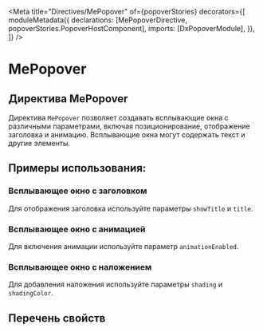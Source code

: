 
<Meta
  title="Directives/MePopover"
  of={popoverStories}
  decorators={[
    moduleMetadata({
      declarations: [MePopoverDirective, popoverStories.PopoverHostComponent],
      imports: [DxPopoverModule],
    }),
    ]}
/>

# MePopover

## Директива MePopover

Директива `MePopover` позволяет создавать всплывающие окна с различными параметрами, включая позиционирование, отображение заголовка и анимацию. Всплывающие окна могут содержать текст и другие элементы.

<Story name="Default" of={popoverStories.Default} />
<Controls story={popoverStories.Default} />
<Source story={popoverStories.Default} dark />

## Примеры использования:

### Всплывающее окно с заголовком

Для отображения заголовка используйте параметры `showTitle` и `title`.

<Story name="WithTitle" of={popoverStories.WithTitle} />
<Source story={popoverStories.WithTitle} dark />

### Всплывающее окно с анимацией

Для включения анимации используйте параметр `animationEnabled`.

<Story name="WithAnimation" of={popoverStories.WithAnimation} />
<Source story={popoverStories.WithAnimation} dark />

### Всплывающее окно с наложением

Для добавления наложения используйте параметры `shading` и `shadingColor`.

<Story name="WithOverlay" of={popoverStories.WithOverlay} />
<Source story={popoverStories.WithOverlay} dark />

## Перечень свойств

<Controls story={popoverStories.Default} />
